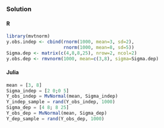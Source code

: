 ### Solution {.tabset}

#### R
```r
library(mvtnorm)
y.obs.indep <- cbind(rnorm(1000, mean=3, sd=2),
                     rnorm(1000, mean=8, sd=5))
Sigma.dep <- matrix(c(4,8,8,25), nrow=2, ncol=2)
y.obs.dep <- rmvnorm(1000, mean=c(3,8), sigma=Sigma.dep)

```

#### Julia
```julia
mean = [3, 8]
Sigma_indep = [2 0;0 5]
Y_obs_indep = MvNormal(mean, Sigma_indep)
Y_indep_sample = rand(Y_obs_indep, 1000)
Sigma_dep = [4 8; 8 25]
Y_obs_dep = MvNormal(mean, Sigma_dep)
Y_dep_sample = rand(Y_obs_dep, 1000)

```
